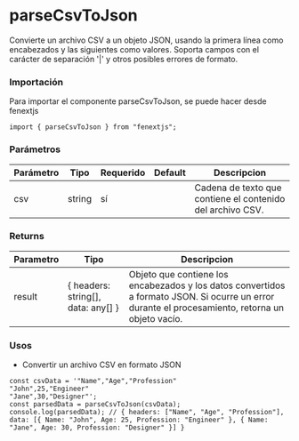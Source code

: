 # parseCsvToJson

Convierte un archivo CSV a un objeto JSON, usando la primera línea como encabezados y las siguientes como valores. Soporta campos con el carácter de separación '|' y otros posibles errores de formato.

### Importación

Para importar el componente parseCsvToJson, se puede hacer desde fenextjs

```tsx copy
import { parseCsvToJson } from "fenextjs";
```

### Parámetros

| Parámetro | Tipo   | Requerido | Default | Descripcion                                                |
| --------- | ------ | --------- | ------- | ---------------------------------------------------------- |
| csv       | string | sí        |         | Cadena de texto que contiene el contenido del archivo CSV. |

### Returns

| Parametro | Tipo                                 | Descripcion                                                                                                                                       |
| --------- | ------------------------------------ | ------------------------------------------------------------------------------------------------------------------------------------------------- |
| result    | \{ headers: string[], data: any[] \} | Objeto que contiene los encabezados y los datos convertidos a formato JSON. Si ocurre un error durante el procesamiento, retorna un objeto vacío. |

### Usos

- Convertir un archivo CSV en formato JSON

```tsx copy
const csvData = '"Name","Age","Profession"
"John",25,"Engineer"
"Jane",30,"Designer"';
const parsedData = parseCsvToJson(csvData);
console.log(parsedData); // { headers: ["Name", "Age", "Profession"], data: [{ Name: "John", Age: 25, Profession: "Engineer" }, { Name: "Jane", Age: 30, Profession: "Designer" }] }
```
